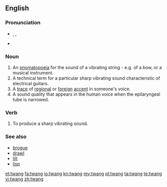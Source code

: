 ==English==

===Pronunciation===
* {{enPR|twăng}}, {{IPA|/twæŋ/}}, {{SAMPA|/tw{N/}}
* {{rhymes|æŋ}}

===Noun===
{{en-noun}}

# An [[onomatopoeia]] for the sound of a vibrating string - e.g. of a bow, or a musical instrument.
# A technical term for a particular sharp vibrating sound characteristic of electrical guitars.
# A [[trace]] of [[regional]] or [[foreign]] [[accent]] in someone's voice.
# A sound quality that appears in the human voice when the epilaryngeal tube is narrowed.

===Verb===
{{en-verb}}

# To produce a sharp vibrating sound.

===See also===
* [[brogue]]
* [[drawl]]
* [[lilt]]
* [[lisp]]

[[et:twang]]
[[fa:twang]]
[[io:twang]]
[[kn:twang]]
[[my:twang]]
[[pl:twang]]
[[ta:twang]]
[[te:twang]]
[[vi:twang]]
[[zh:twang]]